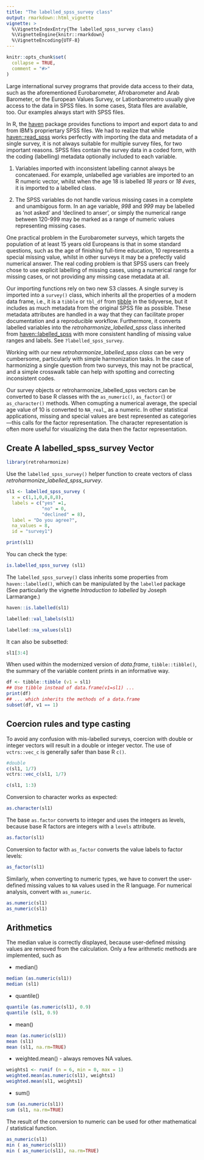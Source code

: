 ```yaml
---
title: "The labelled_spss_survey class"
output: rmarkdown::html_vignette
vignette: >
  %\VignetteIndexEntry{The labelled_spss_survey class}
  %\VignetteEngine{knitr::rmarkdown}
  %\VignetteEncoding{UTF-8}
---
```


```r
knitr::opts_chunk$set(
  collapse = TRUE,
  comment = "#>"
)
```

Large international survey programs that provide data access to their data, such as the aforementioned Eurobarometer, Afrobarometer and Arab Barometer, or the European Values Survey, or Lationbarometro usually give access to the data in SPSS files. In some cases, Stata files are available, too. Our examples always start with SPSS files.

In R, the [haven](https://haven.tidyverse.org/) package provides functions to import and export data to and from IBM's propriertary SPSS files. We had to realize that while [haven::read_spss](https://haven.tidyverse.org/reference/read_spss.html) works perfectly with importing the data and metadata of a single survey, it is not always suitable for multiple survey files, for two important reasons. SPSS files contain the survey data in a coded form, with the coding (labelling) metadata optionally included to each variable.  

1. Variables imported with inconsistent labelling cannot always be concatenaed.  For example, unlabelled age variables are imported to an R numeric vector, whilst when the age 18 is labelled *18 years* or *18 éves*, it is imported to a labelled class. 

2. The SPSS variables do not handle various missing cases in a complete and unambigous form.  In an age variable, *998* and *999* may be labelled as 'not asked' and 'declined to anser', or simply the numerical range between 120-999 may be marked as a range of numeric values representing missing cases.

One practical problem in the Eurobarometer surveys, which targets the population of at least 15 years old Europeans is that in some standard questions, such as the age of finishing full-time education, 10 represents a special missing value, whilst in other surveys it may be a prefectly valid numerical answer. The real coding problem is that SPSS users can freely chose to use explicit labelling of missing cases, using a numerical range for missing cases, or not providing any missing case metadata at all.

Our importing functions rely on two new S3 classes.  A single survey is imported into a `survey()` class, which inherits all the properties of a modern data frame, i.e., it is a `tibble` or `tbl_df` from [tibble](https://tibble.tidyverse.org/) in the tidyverse, but it includes as much metadata from the original SPSS file as possible. These metadata attributes are handled in a way that they can facilitate proper documentation and a reproducible workflow. Furthermore, it converts labelled variables into the *retroharmonize_labelled_spss* class inherited from [haven::labelled_spss](https://haven.tidyverse.org/reference/labelled_spss.html) with more consistent handling of missing value ranges and labels. See `?labelled_spss_survey`.

Working with our new *retroharmonize_labelled_spss class* can be very cumbersome, particularly with simple harmonization tasks. In the case of harmonizing a single question from two surveys, this may not be practical, and a simple crosswalk table can help with spotting and correcting inconsistent codes.

Our survey objects or retroharmonize_labelled_spss vectors can be converted to base R classes with the `as_numeric()`, `as_factor(`) or `as_character()` methods.  When comupting a numerical average,  the special age value of 10 is converted to `NA_real`_ as a numeric. In other statistical applications, missing and special values are best represented as categories---this calls for the factor representation. The character representation is often more useful for visualizing the data then the factor representation.

## Create A labelled_spss_survey Vector

```r
library(retroharmonize)
```

Use the `labelled_spss_survey()` helper function to create vectors of class *retroharmonize_labelled_spss_survey*.

```r
sl1 <- labelled_spss_survey (
  x = c(1,1,0,8,8,8), 
  labels = c("yes" =1,
             "no" = 0,
             "declined" = 8),
  label = "Do you agree?",
  na_values = 8, 
  id = "survey1")

print(sl1)
```

You can check the type: 

```r
is.labelled_spss_survey (sl1)
```

The `labelled_spss_survey()` class inherits some properties from `haven::labelled()`, which can be manipulated by the `labelled` package (See particularly the vignette *Introduction to labelled* by Joseph Larmarange.)

```r
haven::is.labelled(sl1)
```
```r
labelled::val_labels(sl1)
```
```r
labelled::na_values(sl1)
```
It can also be subsetted:

```r
sl1[3:4]
```

When used within the modernized version of *data.frame*, `tibble::tibble()`, the summary of the variable content prints in an informative way.

```r
df <- tibble::tibble (v1 = sl1)
## Use tibble instead of data.frame(v1=sl1) ...
print(df)
## ... which inherits the methods of a data.frame 
subset(df, v1 == 1)
```

## Coercion rules and type casting

To avoid any confusion with mis-labelled surveys, coercion with double or integer vectors will result in a double or integer vector. The use of `vctrs::vec_c` is generally safer than base R `c()`.

```r
#double
c(sl1, 1/7)
vctrs::vec_c(sl1, 1/7)
```
```r
c(sl1, 1:3)
```

Conversion to character works as expected:

```r
as.character(sl1)
```
The base `as.factor` converts to integer and uses the integers as levels, because base R factors are integers with a `levels` attribute.

```r
as.factor(sl1)
```

Conversion to factor with `as_factor` converts the value labels to factor levels:

```r
as_factor(sl1)
```
Similarly, when converting to numeric types, we have to convert the user-defined missing values to `NA` values used in the R language. For numerical analysis, convert with `as_numeric`.

```r
as.numeric(sl1)
as_numeric(sl1)
```
## Arithmetics 

The median value is correctly displayed, because user-defined missing values are removed from the calculation. Only a few arithmetic methods are implemented, such as 

* median()

```r
median (as.numeric(sl1))
median (sl1)
```

* quantile()

```r
quantile (as.numeric(sl1), 0.9)
quantile (sl1, 0.9)
```

* mean()

```r
mean (as.numeric(sl1))
mean (sl1)
mean (sl1, na.rm=TRUE)
```

* weighted.mean() - always removes NA values.

```r
weights1 <- runif (n = 6, min = 0, max = 1)
weighted.mean(as.numeric(sl1), weights1)
weighted.mean(sl1, weights1)
```

* sum()

```r
sum (as.numeric(sl1))
sum (sl1, na.rm=TRUE)
```

The result of the conversion to numeric can be used for other mathematical / statistical function. 

```r
as_numeric(sl1)
min ( as_numeric(sl1))
min ( as_numeric(sl1), na.rm=TRUE)
```
